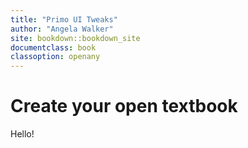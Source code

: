 ```yaml
---
title: "Primo UI Tweaks"
author: "Angela Walker"
site: bookdown::bookdown_site
documentclass: book
classoption: openany
---
```


# Create your open textbook

Hello!
